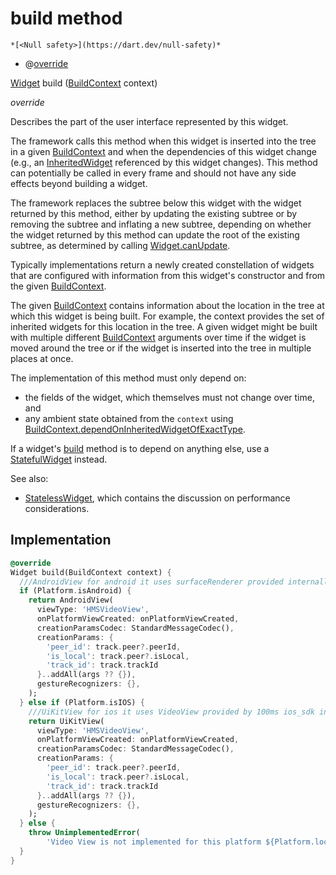 # build method

    *[<Null safety>](https://dart.dev/null-safety)*

- @[override](https://api.flutter.dev/flutter/dart-core/override-constant.html)

[Widget](https://api.flutter.dev/flutter/widgets/Widget-class.html) build
([BuildContext](https://api.flutter.dev/flutter/widgets/BuildContext-class.html) context)

_override_

<p>Describes the part of the user interface represented by this widget.</p>
<p>The framework calls this method when this widget is inserted into the tree
in a given <a href="https://api.flutter.dev/flutter/widgets/BuildContext-class.html">BuildContext</a> and when the dependencies of this widget change
(e.g., an <a href="https://api.flutter.dev/flutter/widgets/InheritedWidget-class.html">InheritedWidget</a> referenced by this widget changes). This
method can potentially be called in every frame and should not have any side
effects beyond building a widget.</p>
<p>The framework replaces the subtree below this widget with the widget
returned by this method, either by updating the existing subtree or by
removing the subtree and inflating a new subtree, depending on whether the
widget returned by this method can update the root of the existing
subtree, as determined by calling <a href="https://api.flutter.dev/flutter/widgets/Widget/canUpdate.html">Widget.canUpdate</a>.</p>
<p>Typically implementations return a newly created constellation of widgets
that are configured with information from this widget's constructor and
from the given <a href="https://api.flutter.dev/flutter/widgets/BuildContext-class.html">BuildContext</a>.</p>
<p>The given <a href="https://api.flutter.dev/flutter/widgets/BuildContext-class.html">BuildContext</a> contains information about the location in the
tree at which this widget is being built. For example, the context
provides the set of inherited widgets for this location in the tree. A
given widget might be built with multiple different <a href="https://api.flutter.dev/flutter/widgets/BuildContext-class.html">BuildContext</a>
arguments over time if the widget is moved around the tree or if the
widget is inserted into the tree in multiple places at once.</p>
<p>The implementation of this method must only depend on:</p>
<ul>
<li>the fields of the widget, which themselves must not change over time,
and</li>
<li>any ambient state obtained from the <code>context</code> using
<a href="https://api.flutter.dev/flutter/widgets/BuildContext/dependOnInheritedWidgetOfExactType.html">BuildContext.dependOnInheritedWidgetOfExactType</a>.</li>
</ul>
<p>If a widget's <a href="../../hmssdk_flutter/HMSVideoView/build">build</a> method is to depend on anything else, use a
<a href="https://api.flutter.dev/flutter/widgets/StatefulWidget-class.html">StatefulWidget</a> instead.</p>
<p>See also:</p>
<ul>
<li><a href="https://api.flutter.dev/flutter/widgets/StatelessWidget-class.html">StatelessWidget</a>, which contains the discussion on performance considerations.</li>
</ul>

## Implementation

```dart
@override
Widget build(BuildContext context) {
  ///AndroidView for android it uses surfaceRenderer provided internally by webrtc.
  if (Platform.isAndroid) {
    return AndroidView(
      viewType: 'HMSVideoView',
      onPlatformViewCreated: onPlatformViewCreated,
      creationParamsCodec: StandardMessageCodec(),
      creationParams: {
        'peer_id': track.peer?.peerId,
        'is_local': track.peer?.isLocal,
        'track_id': track.trackId
      }..addAll(args ?? {}),
      gestureRecognizers: {},
    );
  } else if (Platform.isIOS) {
    ///UiKitView for ios it uses VideoView provided by 100ms ios_sdk internally.
    return UiKitView(
      viewType: 'HMSVideoView',
      onPlatformViewCreated: onPlatformViewCreated,
      creationParamsCodec: StandardMessageCodec(),
      creationParams: {
        'peer_id': track.peer?.peerId,
        'is_local': track.peer?.isLocal,
        'track_id': track.trackId
      }..addAll(args ?? {}),
      gestureRecognizers: {},
    );
  } else {
    throw UnimplementedError(
        'Video View is not implemented for this platform ${Platform.localHostname}');
  }
}
```
